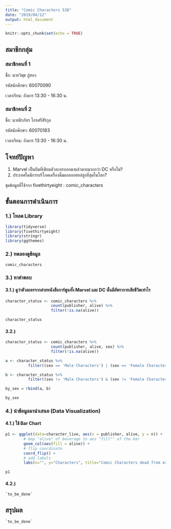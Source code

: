 ```yaml
---
title: "Comic Characters 538"
date: "2019/04/12"
output: html_document
---
```


```r
knitr::opts_chunk$set(echo = TRUE)
```

## สมาชิกกลุ่ม

### สมาชิกคนที่ 1

ชื่อ: นายวิพุธ ภู่ทอง

รหัสนักศึกษา: 60070090

เวลาเรียน: อังคาร 13:30 - 16:30 น.

### สมาชิกคนที่ 2

ชื่อ: นายธีรภัทร ไกรศรีสิริกุล

รหัสนักศึกษา: 60070183

เวลาเรียน: อังคาร 13:30 - 16:30 น.

## โจทย์ปัญหา

1. Marvel เป็นทีมที่เขียนตัวละครออกมาแล้วตายมากกว่า DC หรือไม่?
2. ประเทศใดมีการบริโภคเครื่องดื่มแอลกอฮอล์สูงที่สุดในโลก?

ชุดข้อมูลที่ใช้จาก  fivethirtyeight : comic_characters

## ขั้นตอนการดำเนินการ

### 1.) โหลด Library

```r
library(tidyverse)
library(fivethirtyeight)
library(stringr)
library(ggthemes)
```

### 2.) ทดลองดูข้อมูล

```r
comic_characters
```

### 3.) หาคำตอบ

#### 3.1.) ดูว่าตัวละครจากค่ายหนังสือการ์ตูนทั้ง Marvel และ DC นั้นมีอัตราการเสียชีวิตเท่าไร


```r
character_status <- comic_characters %>%
                    count(publisher, alive) %>%
                    filter(!is.na(alive))

character_status
```

#### 3.2.)

```r
character_status <- comic_characters %>%
                    count(publisher, alive, sex) %>%
                    filter(!is.na(alive))

a <- character_status %>%
          filter((sex == 'Male Characters') | (sex == 'Female Characters'))

b <- character_status %>%
          filter((sex != 'Male Characters') & (sex != 'Female Characters'))

by_sex = rbind(a, b)

by_sex
```

### 4.) นำข้อมูลมานำเสนอ (Data Visualization)

#### 4.1.) ใช้ Bar Chart

```r
p1 <- ggplot(data=character_live, aes(x = publisher, alive, y = n)) +
        # map "alive" of beverage to aes "fill"" of the bar
        geom_col(aes(fill = alive)) +
        # flip coordinate
        coord_flip() +
        # add labels
        labs(x="", y="Characters", title="Comic Characters dead from each publisher")

p1
```

#### 4.2.)

    `to_be_done`

## สรุปผล

    `to_be_done`

